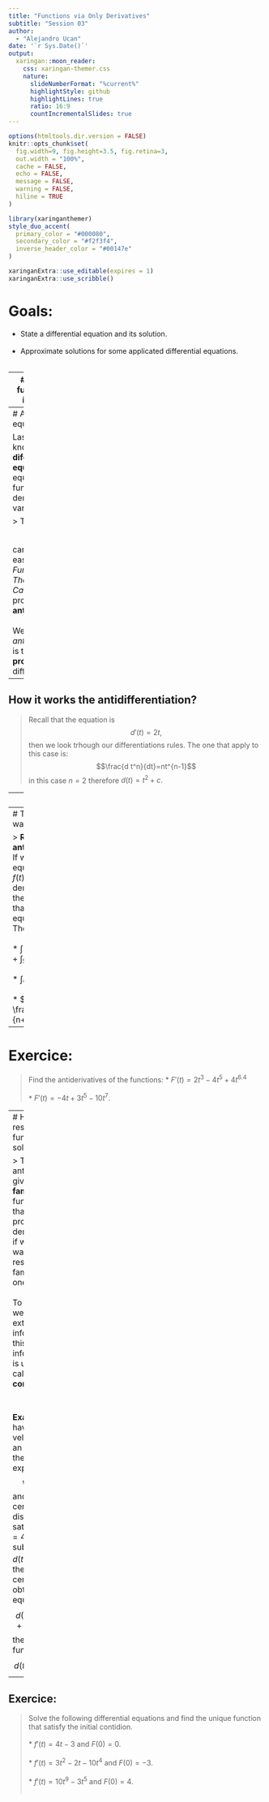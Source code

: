 ---
title: "Functions via Only Derivatives"
subtitle: "Session 03"  
author: 
  - "Alejandro Ucan"
date: '`r Sys.Date()`'
output:
  xaringan::moon_reader:
    css: xaringan-themer.css
    nature:
      slideNumberFormat: "%current%"
      highlightStyle: github
      highlightLines: true
      ratio: 16:9
      countIncrementalSlides: true
---

```{r setup, include=FALSE}
options(htmltools.dir.version = FALSE)
knitr::opts_chunk$set(
  fig.width=9, fig.height=3.5, fig.retina=3,
  out.width = "100%",
  cache = FALSE,
  echo = FALSE,
  message = FALSE, 
  warning = FALSE,
  hiline = TRUE
)
```

```{r xaringan-themer, include=FALSE, warning=FALSE}
library(xaringanthemer)
style_duo_accent(
  primary_color = "#000080",
  secondary_color = "#f2f3f4",
  inverse_header_color = "#00147e"
)
```

```{r xaringan-editable, echo=FALSE}
xaringanExtra::use_editable(expires = 1)
xaringanExtra::use_scribble()
```

# Goals:

 * State a differential equation and its solution. <br/><br/>
 * Approximate solutions for some applicated differential equations. <br/><br/>
 
---
# Knowing the function only by its derivative.

> Sometimes, in a problem, we only have information about the derivative (instant velocity or acceleration) but nothing related to the function. We would like to have some information about the function associated to the derivative (the displacement).

<br/><br/>
> __Example:__ We have that the velocity of an object has the expression: $$v(t)=2t.$$ If we denote the displacement function by $d(t)$ then the previous equation is equivalent to $$d'(t)=2t$$

---
# A differential equation

Last equation is known as a __diferential equation__ (an equation involving functions and derivative as variables). 

> The equation $$d'(t)=2t$$ can be solved easily using the _Fundamental Theorem of Calculus_ and this process is called __antidifferentiation__. <br/><br/>
We can think that _antidifferentiation_ is the __inverse process__ to differentiation.

---
## How it works the antidifferentiation?

> Recall that the equation is $$d'(t)=2t,$$ then we look trhough our differentiations rules. The one that apply to this case is: $$\frac{d t^n}{dt}=nt^{n-1}$$ in this case $n=2$ therefore $d(t)=t^2+c.$

---
## Example:

> Can you guess the antiderivative of the following derivatives? <br/><br/>
  * $f'(t)=10t^9.$<br/><br/>
  * $f'(t)=3t^2-2t$ <br/><br/>
  * $f'(t)=4t$ <br/><br/>

---
# There is an easy way?

> __Rules of antidifferentiation:__ If we have the equation $F'(t)=f(t)$ then we will denote by $\int f(t)dt $ the antiderivate that satisfy the equation. Therefore: <br/><br/>
  * $\int (f+g)dt=\int fdt +\int gdt$. <br/><br/>
  * $\int kfdt = k\int fdt$ <br/><br/>
  * $\int t^n dt = \frac{t^{n+1}}{n+1}$ for $n\neq 1.$

---
# Exercice:

> Find the antiderivatives of the functions:
  * $F'(t)=2t^3-4t^5+4t^6.4$ <br/><br/>
  * $F'(t)=-4t+3t^5-10t^7.$

---
# How can restrict our function solution?

> The antiderivate gives a __family__ of functions that have the proposed derivate, but if what if we want to restrict this family to only one solution. <br/><br/>
To do this, we need extra information, this is information is usually called: __initial condition.__

<br/><br/>
__Example:__ We have that the velocity of an object has the expression: $$v(t)=2t$$ and at time cero the displacement satisfy $d(0)=4.$ Then we substitute at $d(t)=t^2+c$ the value cero and we obtain an equation $$d(0)=(0)^2+c=c=4$$ therefore the function is $$d(t)=t^2+4.$$
---
## Exercice:

> Solve the following differential equations and find the unique function that satisfy the initial contidion. <br/><br/>
  * $f'(t)=4t-3$ and $F(0)=0.$ <br/><br/>
  * $f'(t)=3t^2-2t-10t^4$ and $F(0)=-3.$ <br/><br/>
  * $f'(t)=10t^9-3t^5$ and $F(0)=4.$<br/><br/>

  
